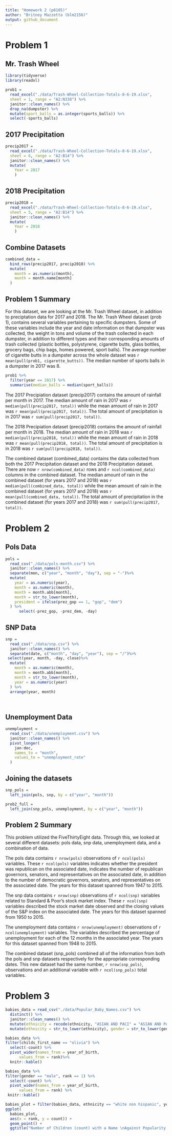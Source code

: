 ```yaml
---
title: "Homework 2 (p8105)"
author: "Britney Mazzetta (blm2156)"
output: github_document
---
```


# Problem 1

## Mr. Trash Wheel
```r
library(tidyverse)
library(readxl)

prob1 = 
  read_excel("./data/Trash-Wheel-Collection-Totals-8-6-19.xlsx", 
  sheet = 1, range = "A2:N338") %>%
  janitor::clean_names() %>%
  drop_na(dumpster) %>%
  mutate(sport_balls = as.integer(sports_balls)) %>%
  select(-sports_balls)

```

## 2017 Precipitation
```r
precip2017 = 
  read_excel("./data/Trash-Wheel-Collection-Totals-8-6-19.xlsx", 
  sheet = 6, range = "A2:B14") %>%
  janitor::clean_names() %>%
  mutate(
    Year = 2017
    )
```

## 2018 Precipitation
```r
precip2018 = 
  read_excel("./data/Trash-Wheel-Collection-Totals-8-6-19.xlsx", 
  sheet = 5, range = "A2:B14") %>%
  janitor::clean_names() %>%
  mutate(
    Year = 2018
    )
```

## Combine Datasets

```r
combined_data =
  bind_rows(precip2017, precip2018) %>%
  mutate(
    month = as.numeric(month),
    month = month.name[month]
  )

```



## Problem 1 Summary

For this dataset, we are looking at the Mr. Trash Wheel dataset, in addition to preciptation data for 2017 and 2018. The Mr. Trash Wheel dataset (prob 1), contains several variables pertaining to specific dumpsters. Some of these variables include the year and date information on that dumpster was collected, the weight in tons and volume of the trash collected in each dumpster, in addition to different types and their corresponding amounts of trash collected (plastic bottles, polystyrene, cigarette butts, glass bottles, grocery bags, chip bags, homes powered, sport balls). The average number of cigarette butts in a dumpster across the whole dataset was `r mean(pull(prob1, cigarette_butts))`. The median number of sports balls in a dumpster in 2017 was 8. 
```r
prob1 %>% 
  filter(year == 2017) %>% 
  summarise(median_balls = median(sport_balls))
```
The 2017 Precipiation dataset (precip2017) contains the amount of rainfall per month in 2017. The median amount of rain in 2017 was `r median(pull(precip2017, total))` while the mean amount of rain in 2017 was `r mean(pull(precip2017, total))`. The total amount of precipitation is in 2017 was `r sum(pull(precip2017, total))`. 

The 2018 Precipiation dataset (precip2018) contains the amount of rainfall per month in 2018. The median amount of rain in 2018 was `r median(pull(precip2018, total))` while the mean amount of rain in 2018 was `r mean(pull(precip2018, total))`. The total amount of precipitation is in 2018 was `r sum(pull(precip2018, total))`. 

The combined dataset (combined_data) contains the data collected from both the 2017 Precipitation dataset and the 2018 Precipitation dataset. There are now `r nrow(combined_data)` rows and `r ncol(combined_data)` columns in the combined dataset. The median amount of rain in the combined dataset (for years 2017 and 2018) was `r median(pull(combined_data, total))` while the mean amount of rain in the combined dataset (for years 2017 and 2018) was `r mean(pull(combined_data, total))`. The total amount of precipitation in the combined dataset (for years 2017 and 2018) was `r sum(pull(precip2017, total))`. 


# Problem 2

## Pols Data 
```r
pols = 
  read_csv("./data/pols-month.csv") %>%
  janitor::clean_names() %>% 
  separate(mon, c("year", "month", "day"), sep = "-")%>%
  mutate(
    year = as.numeric(year),
    month = as.numeric(month),
    month = month.abb[month],
    month = str_to_lower(month),
    president = ifelse(prez_gop == 1, "gop", "dem") 
  ) %>%
      select(-prez_gop, -prez_dem, -day)

```

## SNP Data
```r
snp = 
  read_csv("./data/snp.csv") %>%
  janitor::clean_names() %>% 
  separate(date, c("month", "day", "year"), sep = "/")%>%
 select(year, month, -day, close)%>%
  mutate(
    month = as.numeric(month),
    month = month.abb[month],
    month = str_to_lower(month),
    year = as.numeric(year)
  ) %>%
  arrange(year, month)

  
```

## Unemployment Data
```r
unemployment = 
  read_csv("./data/unemployment.csv") %>%
  janitor::clean_names() %>% 
  pivot_longer(
    jan:dec,
    names_to = "month",
    values_to = "unemployment_rate"
  )
```

## Joining the datasets

```r
snp_pols = 
  left_join(pols, snp, by = c("year", "month"))

prob2_full =
  left_join(snp_pols, unemployment, by = c("year", "month"))

```

## Problem 2 Summary 
This problem utilized the FiveThirtyEight data. Through this, we looked at several different datasets: pols data, snp data, unemployment data, and a combination of data. 

The pols data contains `r nrow(pols)` observations of `r ncol(pols)` variables. These `r ncol(pols)` variables indicates whether the president was republican on the associated date, indicates the number of republican governors, senators, and representatives on the associated date, in addition to the number of democratic governors, senators, and representatives on the associated date. The years for this dataset spanned from 1947 to 2015.

The snp data contains `r nrow(snp)` observations of `r ncol(snp)` variables related to Standard & Poor's stock market index. These `r ncol(snp)` variables described the stock market date observed and the closing values of the S&P index on the associated date. The years for this dataset spanned from 1950 to 2015.

The unemployment data contains `r nrow(unemployment)` observations of `r ncol(unemployment)` variables. The variables described the percentage of unemployment for each of the 12 months in the associated year. The years for this dataset spanned from 1948 to 2015.

The combined dataset (snp_pols) combined all of the information from both the pols and snp datasets respectively for the appropriate corresponding dates. This new dataset had the same number, `r nrow(snp_pols)`, observations and an additional variable with `r ncol(snp_pols)` total variables.

# Problem 3

```r
babies_data = read_csv("./data/Popular_Baby_Names.csv") %>%
  distinct() %>%
  janitor::clean_names() %>%
  mutate(ethnicity = recode(ethnicity, "ASIAN AND PACI" = "ASIAN AND PACIFIC ISLANDER", "BLACK NON HISP" = "BLACK NON HISPANIC", "WHITE NON HISP" = "WHITE NON HISPANIC")) %>%
  mutate(ethnicity = str_to_lower(ethnicity), gender = str_to_lower(gender), childs_first_name = str_to_lower(childs_first_name))
```

```r
babies_data %>%
filter(childs_first_name == "olivia") %>%
  select(-count) %>%
  pivot_wider(names_from = year_of_birth,
      values_from = rank)%>%
  knitr::kable()
```
```r
babies_data %>%
filter(gender == "male", rank == 1) %>%
  select(-count) %>%
  pivot_wider(names_from = year_of_birth,
      values_from = rank) %>%
 knitr::kable()
```
```r
babies_plot = filter(babies_data, ethnicity == "white non hispanic", year_of_birth == "2016", gender == "male")
ggplot(
  babies_plot, 
  aes(x = rank, y = count)) + 
  geom_point() +
  ggtitle("Number of Children (count) with a Name \nAgainst Popularity (rank) of that Name")
```




